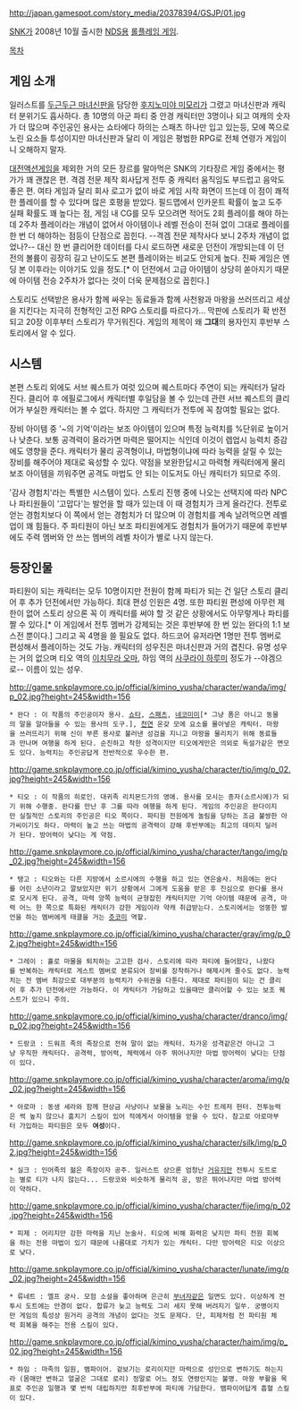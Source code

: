 http://japan.gamespot.com/story_media/20378394/GSJP/01.jpg

[[SNK]]가 2008년 10월 출시한 [[NDS]]용 [[롤플레잉 게임]].

[[목차]]

== 게임 소개 ==
일러스트를 [[두근두근 마녀신판]]을 담당한 [[후지노미야 미모리]]가 그렸고 마녀신판과 캐릭터 분위기도 흡사하다. 총 10명의 아군 파티 중 안경 캐릭터만 3명이나 되고 여캐의 숫자가 더 많으며 주인공인 용사는 쇼타에다 하의는 스패츠 하나만 입고 있는등, 모에 쪽으로 노린 요소들 투성이지만 마녀신판과 달리 이 게임은 평범한 RPG로 전체 연령가 게임이니 오해하지 말자.

[[대전액션게임]]을 제외한 거의 모든 장르를 말아먹은 SNK의 기타장르 게임 중에서는 평가가 꽤 괜찮은 편. 격겜 전문 제작 회사답게 전투 중 캐릭터 움직임도 부드럽고 음악도 좋은 편. 여타 게임과 달리 회사 로고가 없이 바로 게임 시작 화면이 뜨는데 이 점이 쾌적한 플레이를 할 수 있다며 많은 호평을 받았다. 필드맵에서 인카운트 확률이 높고 도주 실패 확률도 꽤 높다는 점, 게임 내 CG를 모두 모으려면 적어도 2회 플레이를 해야 하는데 2주차 플레이라는 개념이 없어서 아이템이나 레벨 전승이 전혀 없이 그대로 플레이를 한 번 더 해야하는 점등이 단점으로 꼽힌다. --격겜 전문 제작사다 보니 2주차 개념이 없었나?-- 대신 한 번 클리어한 데이터를 다시 로드하면 새로운 던전이 개방되는데 이 던전의 볼륨이 굉장히 길고 난이도도 본편 플레이와는 비교도 안되게 높다. 진짜 게임은 엔딩 본 이후라는 이야기도 있을 정도.[* 이 던전에서 고급 아이템이 상당히 쏟아지기 때문에 아이템 전승 2주차가 없다는 것이 더욱 문제점으로 꼽힌다.]

스토리도 선택받은 용사가 함께 싸우는 동료들과 함께 사천왕과 마왕을 쓰러뜨리고 세상을 지킨다는 지극히 전형적인 고전 RPG 스토리를 따르다가... 막판에 스토리가 확 반전되고 20장 이후부터 스토리가 무거워진다. 게임의 제목이 왜 '''그대'''의 용자인지 후반부 스토리에서 알 수 있다. 

== 시스템 ==
본편 스토리 외에도 서브 퀘스트가 여럿 있으며 퀘스트마다 주연이 되는 캐릭터가 달라진다. 클리어 후 에필로그에서 캐릭터별 후일담을 볼 수 있는데 관련 서브 퀘스트의 클리어가 부실한 캐릭터는 볼 수 없다. 하지만 그 캐릭터가 전투에 꼭 참여할 필요는 없다.

장비 아이템 중 '~의 기억'이라는 보조 아이템이 있으며 특정 능력치를 %단위로 높이거나 낮춘다. 보통 공격력이 올라가면 마력은 떨어지는 식인데 이것이 렙업시 능력치 증감에도 영향을 준다. 캐릭터가 물리 공격형이냐, 마법형이냐에 따라 능력을 살릴 수 있는 장비를 해주어야 제대로 육성할 수 있다. 약점을 보완한답시고 마력형 캐릭터에게 물리 보조 아이템을 끼워주면 공격도 마법도 안 되는 이도저도 아닌 캐릭터가 되므로 주의.

'감사 경험치'라는 특별한 시스템이 있다. 스토리 진행 중에 나오는 선택지에 따라 NPC나 파티원들이 '고맙다'는 발언을 할 때가 있는데 이 때 경험치가 크게 올라간다. 전투로 얻는 경험치보다 이 쪽에서 얻는 경험치가 더 많으며 이 경험치를 계속 날려먹으면 레벨업이 꽤 힘들다. 주 파티원이 아닌 보조 파티원에게도 경험치가 들어가기 때문에 후반부에도 주력 멤버와 안 쓰는 멤버의 레벨 차이가 별로 나지 않는다.

== 등장인물 ==
파티원이 되는 캐릭터는 모두 10명이지만 전원이 함께 파티가 되는 건 일단 스토리 클리어 후 추가 던전에서만 가능하다. 최대 편성 인원은 4명. 또한 파티원 편성에 아무런 제한이 없어 스토리 상으론 꼭 이 캐릭터를 써야 할 것 같은 상황에서도 아무렇게나 파티를 짤 수 있다.[* 이 게임에서 전투 멤버가 강제되는 것은 후반부에 한 번 있는 완다의 1:1 보스전 뿐이다.] 그리고 꼭 4명을 쓸 필요도 없다. 하드코어 유저라면 1명만 전투 멤버로 편성해서 플레이하는 것도 가능.
캐릭터의 성우진은 마녀신판과 거의 겹친다. 유명 성우는 거의 없으며 티오 역의 [[이치무라 오마]], 하임 역의 [[사쿠라이 하루미]] 정도가 --야겜으로-- 이름이 있는 성우.


http://game.snkplaymore.co.jp/official/kimino_yusha/character/wanda/img/p_02.jpg?height=245&width=156
 * 완다 : 이 작품의 주인공이자 용사. [[쇼타]], [[스패츠]], [[네코미미]][* 그냥 폼은 아니고 동물의 말을 알아들을 수 있는 용사의 도구.], [[천연]] 온갖 모에 요소를 몰아넣은 캐릭터. 마왕을 쓰러뜨리기 위해 신이 부른 용사로 불러낸 성검을 지니고 마왕을 물리치기 위해 동료들과 만나며 여행을 하게 된다. 순진하고 착한 성격이지만 티오에게만은 의외로 독설가같은 면모도 있다. 능력치는 주인공답게 전반적으로 우수한 편.

http://game.snkplaymore.co.jp/official/kimino_yusha/character/tio/img/p_02.jpg?height=245&width=156
 * 티오 : 이 작품의 히로인. 대귀족 리치몬드가의 영애. 용사를 모시는 종자(소르시에)가 되기 위해 수행중. 완다를 만난 후 그를 따라 여행을 하게 된다. 게임의 주인공은 완다이지만 실질적인 스토리의 주인공은 티오 쪽이다. 파티원 전원에게 놀림을 당하는 조금 불쌍한 아가씨이기도 하다. 마력이 높고 쓰는 마법의 공격력이 강해 후반부에는 최고의 데미지 딜러가 된다. 방어력이 낮다는 게 약점.

http://game.snkplaymore.co.jp/official/kimino_yusha/character/tango/img/p_02.jpg?height=245&width=156
 * 탱고 : 티오와는 다른 지방에서 소르시에의 수행을 하고 있는 연은술사. 처음에는 완다를 어린 소년이라고 깔보았지만 위기 상황에서 그에게 도움을 받은 후 진심으로 완다를 용사로 모시게 된다. 공격, 마력 양쪽 능력이 균형잡힌 캐릭터지만 기억 아이템 때문에 공격, 마력 어느 한 쪽으로 특화된 캐릭터가 강한 게임이라 약캐 취급받는다. 스토리에서는 엉뚱한 발언을 하는 멤버에게 태클을 거는 [[츳코미]] 역할.

http://game.snkplaymore.co.jp/official/kimino_yusha/character/gray/img/p_02.jpg?height=245&width=156
 * 그레이 : 홀로 마물을 퇴치하는 고고한 검사. 스토리에 따라 파티에 들어왔다, 나왔다를 반복하는 캐릭터로 게스트 멤버로 분류되어 장비를 장착하거나 해제시켜 줄수도 없다. 능력치는 전 멤버 최강으로 대부분의 능력치가 수위권을 다툰다. 제대로 파티원이 되는 건 클리어 후 추가 던전에서만 가능하다. 이 캐릭터가 가담하고 있을때만 클리어할 수 있는 보조 퀘스트가 있으니 주의.

http://game.snkplaymore.co.jp/official/kimino_yusha/character/dranco/img/p_02.jpg?height=245&width=156
 * 드랑코 : 드워프 족의 족장으로 전혀 말이 없는 캐릭터. 차가운 성격같은건 아니고 그냥 우직한 캐릭터다. 공격력, 방어력, 체력에서 아주 뛰어나지만 마법 방어력이 낮다는 단점이 있다.

http://game.snkplaymore.co.jp/official/kimino_yusha/character/aroma/img/p_02.jpg?height=245&width=156
 * 아로마 : 동생 세라와 함께 현상금 사냥이나 보물을 노리는 수인 트레저 헌터. 전투능력은 썩 높지 않으나 훔치기 스킬이 있어 적에게서 아이템을 얻을 수 있다. 참고로 아로마부터 가입하는 파티원은 모두 '''여성'''이다.

http://game.snkplaymore.co.jp/official/kimino_yusha/character/silk/img/p_02.jpg?height=245&width=156
 * 실크 : 인어족의 젊은 족장이자 공주. 일러스트 상으론 엄청난 [[거유]]지만 전투시 도트로는 별로 티가 나지 않는다... 드랑코와 비슷하게 물리적 공, 방은 뛰어나지만 마법 방어력이 약하다.

http://game.snkplaymore.co.jp/official/kimino_yusha/character/fije/img/p_02.jpg?height=245&width=156
 * 피제 : 어리지만 강한 마력을 지닌 눈술사. 티오에 비해 화력은 낮지만 파티 전원 회복을 하는 전용 마법이 있기 때문에 나름대로 가치가 있는 캐릭터. 다만 방어력은 티오 이상으로 낮다.

http://game.snkplaymore.co.jp/official/kimino_yusha/character/lunate/img/p_02.jpg?height=245&width=156
 * 류네트 : 엘프 궁사. 모험 소설을 좋아하며 은근히 [[부녀자]]같은 일면도 있다. 이상하게 전투시 도트에는 안경이 없다. 합류가 늦고 능력도 그리 세지 못해 버려지기 일쑤. 궁병이지만 게임의 특성상 원거리 공격의 개념이 없다는 것도 문제다. 단, 피제처럼 전 파티원 체력 회복을 해주는 전용 스킬이 있다.

http://game.snkplaymore.co.jp/official/kimino_yusha/character/haim/img/p_02.jpg?height=245&width=156
 * 하임 : 마족의 일원, 뱀파이어. 겉보기는 로리이지만 마력으로 성인으로 변하기도 하는지라 (몸매만 변하고 얼굴은 그대로 로리) 정말로 어느 정도 연령인지는 불명. 마왕 부활을 목표로 주인공 일행과 몇 번씩 대립하지만 최후반부에 파티에 가담한다. 뱀파이어답게 흡혈 스킬이 있다.
